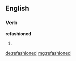 ==English==

===Verb===
'''refashioned'''
# {{past of|refashion}}

[[de:refashioned]]
[[mg:refashioned]]